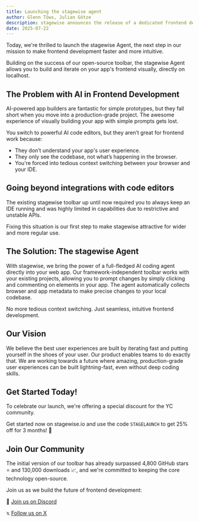 ```yaml
---
title: Launching the stagewise agent
author: Glenn Töws, Julian Götze
description: stagewise announces the release of a dedicated frontend design and coding agent purpose-built for browser-based frontend development.
date: 2025-07-22
---
```

 
Today, we're thrilled to launch the stagewise Agent, the next step in our mission to make frontend development faster and more intuitive.

Building on the success of our open-source toolbar, the stagewise Agent allows you to build and iterate on your app's frontend visually, directly on localhost.


## The Problem with AI in Frontend Development

AI-powered app builders are fantastic for simple prototypes, but they fall short when you move into a production-grade project. The awesome experience of visually building your app with simple prompts gets lost.

You switch to powerful AI code editors, but they aren’t great for frontend work because:

- They don’t understand your app's user experience.
- They only see the codebase, not what’s happening in the browser.
- You're forced into tedious context switching between your browser and your IDE.


## Going beyond integrations with code editors

The existing stagewise toolbar up until now required you to always keep an IDE running and was highly limited in capabilities due to restrictive and unstable APIs.

Fixing this situation is our first step to make stagewise attractive for wider and more regular use.


## The Solution: The stagewise Agent

With stagewise, we bring the power of a full-fledged AI coding agent directly into your web app. Our framework-independent toolbar works with your existing projects, allowing you to prompt changes by simply clicking and commenting on elements in your app. The agent automatically collects browser and app metadata to make precise changes to your local codebase.

No more tedious context switching. Just seamless, intuitive frontend development.


## Our Vision

We believe the best user experiences are built by iterating fast and putting yourself in the shoes of your user. Our product enables teams to do exactly that. We are working towards a future where amazing, production-grade user experiences can be built lightning-fast, even without deep coding skills.


## Get Started Today!

To celebrate our launch, we're offering a special discount for the YC community.

Get started now on stagewise.io and use the code `STAGELAUNCH` to get 25% off for 3 months! 🎉


## Join Our Community

The initial version of our toolbar has already surpassed 4,800 GitHub stars ⭐️ and 130,000 downloads 📈, and we're committed to keeping the core technology open-source.

Join us as we build the future of frontend development:

👾 [Join us on Discord](https://discord.gg/DjMqMnUVCh)

𝕩 [Follow us on X](https://x.com/stagewise_io)